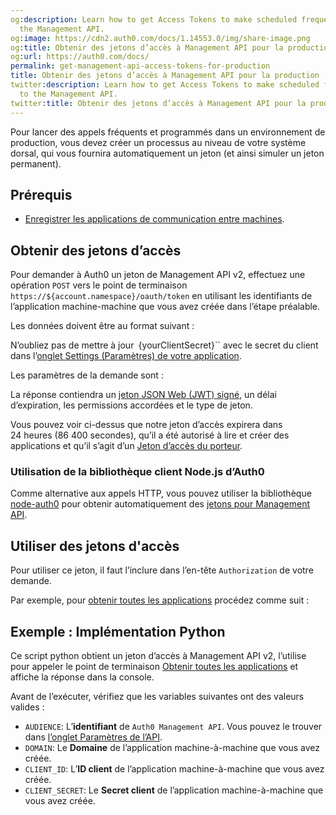 ```yaml
---
og:description: Learn how to get Access Tokens to make scheduled frequent calls to
  the Management API.
og:image: https://cdn2.auth0.com/docs/1.14553.0/img/share-image.png
og:title: Obtenir des jetons d’accès à Management API pour la production
og:url: https://auth0.com/docs/
permalink: get-management-api-access-tokens-for-production
title: Obtenir des jetons d’accès à Management API pour la production
twitter:description: Learn how to get Access Tokens to make scheduled frequent calls
  to the Management API.
twitter:title: Obtenir des jetons d’accès à Management API pour la production
---
```


Pour lancer des appels fréquents et programmés dans un environnement de production, vous devez créer un processus au niveau de votre système dorsal, qui vous fournira automatiquement un jeton (et ainsi simuler un jeton permanent).

## Prérequis

* [Enregistrer les applications de communication entre machines](/get-started/create-apps/machine-to-machine-apps).

## Obtenir des jetons d’accès

Pour demander à Auth0 un jeton de Management API v2, effectuez une opération `POST` vers le point de terminaison `https://${account.namespace}/oauth/token` en utilisant les identifiants de l’application machine-machine que vous avez créée dans l’étape préalable.

Les données doivent être au format suivant :



N’oubliez pas de mettre à jour` `{yourClientSecret}`` avec le secret du client dans l’[onglet Settings (Paramètres) de votre application](%24%7Bmanage_url%7D/#/applications/%24%7Baccount.clientId%7D/settings).

Les paramètres de la demande sont :





La réponse contiendra un [jeton JSON Web (JWT) signé](/security/tokens/json-web-tokens), un délai d’expiration, les permissions accordées et le type de jeton.



Vous pouvez voir ci-dessus que notre jeton d’accès expirera dans 24 heures (86 400 secondes), qu’il a été autorisé à lire et créer des applications et qu’il s’agit d’un [Jeton d’accès du porteur](https://tools.ietf.org/html/rfc6750).

### Utilisation de la bibliothèque client Node.js d’Auth0

Comme alternative aux appels HTTP, vous pouvez utiliser la bibliothèque [node-auth0](https://www.npmjs.com/package/auth0) pour obtenir automatiquement des [jetons pour Management API](https://www.npmjs.com/package/auth0#user-content-management-api-client).

## Utiliser des jetons d'accès

Pour utiliser ce jeton, il faut l’inclure dans l’en-tête `Authorization` de votre demande.



Par exemple, pour [obtenir toutes les applications](/api/management/v2#!/Clients/get_clients) procédez comme suit :



## Exemple : Implémentation Python

Ce script python obtient un jeton d’accès à Management API v2, l’utilise pour appeler le point de terminaison [Obtenir toutes les applications](/api/management/v2#!/Clients/get_clients) et affiche la réponse dans la console.

Avant de l’exécuter, vérifiez que les variables suivantes ont des valeurs valides :

* `AUDIENCE`: L’**identifiant** de `Auth0 Management API`. Vous pouvez le trouver dans [l’onglet Paramètres de l’API](%24%7Bmanage_url%7D/#/apis).
* `DOMAIN`: Le **Domaine** de l’application machine-à-machine que vous avez créée.
* `CLIENT_ID`: L’**ID client** de l’application machine-à-machine que vous avez créée.
* `CLIENT_SECRET`: Le **Secret client** de l’application machine-à-machine que vous avez créée.